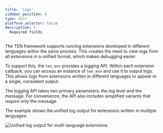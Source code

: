 ```yaml
---
title: 'Logs'
sidebar_position: 4
type: docs
platform_selector: false
description: >
  Required fields
---
```


The TEN framework supports running extensions developed in different languages within the same process. This creates the need to view logs from all extensions in a unified format, which makes debugging easier.

To support this, the `ten_env` provides a logging API. Within each extension callback, you can access an instance of `ten_env` and use it to output logs. This allows logs from extensions written in different languages to appear in a single, consistent output.

The logging API takes two primary parameters: the log level and the message. For convenience, the API also includes simplified variants that require only the message.

The example shows the unified log output for extensions written in multiple languages:

![Unified log output for multi-language extensions](/images/ten-framework/log.png)